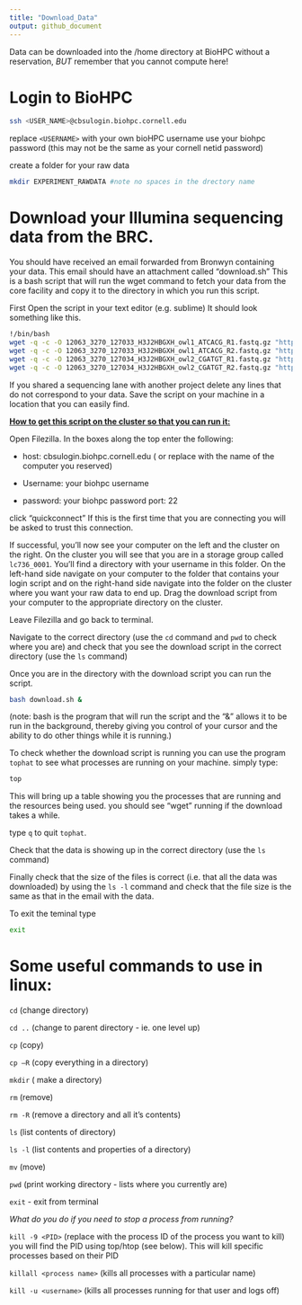 ```yaml
---
title: "Download_Data"
output: github_document
---
```


Data can be downloaded into the /home directory at BioHPC without a reservation, *BUT* remember that you cannot compute here!

# Login to BioHPC

```bash
ssh <USER_NAME>@cbsulogin.biohpc.cornell.edu 
```

replace `<USERNAME>` with your own bioHPC username use your biohpc password (this may not be the same as your cornell netid password)

create a folder for your raw data

```bash
mkdir EXPERIMENT_RAWDATA #note no spaces in the drectory name
```

# Download your Illumina sequencing data from the BRC.

You should have received an email forwarded from Bronwyn containing your data. This email should have an attachment called "download.sh" This is a bash script that will run the wget command to fetch your data from the core facility and copy it to the directory in which you run this script.

First Open the script in your text editor (e.g. sublime) It should look something like this.

```bash
!/bin/bash
wget -q -c -O 12063_3270_127033_H3J2HBGXH_owl1_ATCACG_R1.fastq.gz "http://cbsuapps.biohpc.cornell.edu/Sequencing/showseqfile.aspx?mode=http&cntrl=673407425&refid=822342"
wget -q -c -O 12063_3270_127033_H3J2HBGXH_owl1_ATCACG_R2.fastq.gz "http://cbsuapps.biohpc.cornell.edu/Sequencing/showseqfile.aspx?mode=http&cntrl=429994818&refid=822343"
wget -q -c -O 12063_3270_127034_H3J2HBGXH_owl2_CGATGT_R1.fastq.gz "http://cbsuapps.biohpc.cornell.edu/Sequencing/showseqfile.aspx?mode=http&cntrl=810767335&refid=822344"
wget -q -c -O 12063_3270_127034_H3J2HBGXH_owl2_CGATGT_R2.fastq.gz "http://cbsuapps.biohpc.cornell.edu/Sequencing/showseqfile.aspx?mode=http&cntrl=1853097718&refid=822345"
```

If you shared a sequencing lane with another project delete any lines that do not correspond to your data. Save the script on your machine in a location that you can easily find.

[**How to get this script on the cluster so that you can run it:**]{.underline}

Open Filezilla. In the boxes along the top enter the following:

-   host: cbsulogin.biohpc.cornell.edu ( or replace with the name of the computer you reserved)

-   Username: your biohpc username

-   password: your biohpc password port: 22

click "quickconnect" If this is the first time that you are connecting you will be asked to trust this connection.

If successful, you'll now see your computer on the left and the cluster on the right. On the cluster you will see that you are in a storage group called `lc736_0001`. You'll find a directory with your username in this folder. On the left-hand side navigate on your computer to the folder that contains your login script and on the right-hand side navigate into the folder on the cluster where you want your raw data to end up. Drag the download script from your computer to the appropriate directory on the cluster.

Leave Filezilla and go back to terminal.

Navigate to the correct directory (use the `cd` command and `pwd` to check where you are) and check that you see the download script in the correct directory (use the `ls` command)

Once you are in the directory with the download script you can run the script.

```bash
bash download.sh &
```

(note: bash is the program that will run the script and the "&" allows it to be run in the background, thereby giving you control of your cursor and the ability to do other things while it is running.)

To check whether the download script is running you can use the program `tophat` to see what processes are running on your machine. simply type:

```bash
top 
```

This will bring up a table showing you the processes that are running and the resources being used. you should see "wget" running if the download takes a while.

type `q` to quit `tophat`.

Check that the data is showing up in the correct directory (use the `ls` command)

Finally check that the size of the files is correct (i.e. that all the data was downloaded) by using the `ls -l` command and check that the file size is the same as that in the email with the data.

To exit the teminal type

```bash
exit
```

# Some useful commands to use in linux:

`cd` (change directory)

`cd ..` (change to parent directory - ie. one level up)

`cp` (copy)

`cp –R` (copy everything in a directory)

`mkdir` ( make a directory)

`rm` (remove)

`rm -R` (remove a directory and all it's contents)

`ls` (list contents of directory)

`ls -l` (list contents and properties of a directory)

`mv` (move)

`pwd` (print working directory - lists where you currently are)

`exit` - exit from terminal

*What do you do if you need to stop a process from running?*

`kill -9 <PID>` (replace <PID> with the process ID of the process you want to kill) you will find the PID using top/htop (see below). This will kill specific processes based on their PID

`killall <process name>` (kills all processes with a particular name)

`kill -u <username>` (kills all processes running for that user and logs off)

